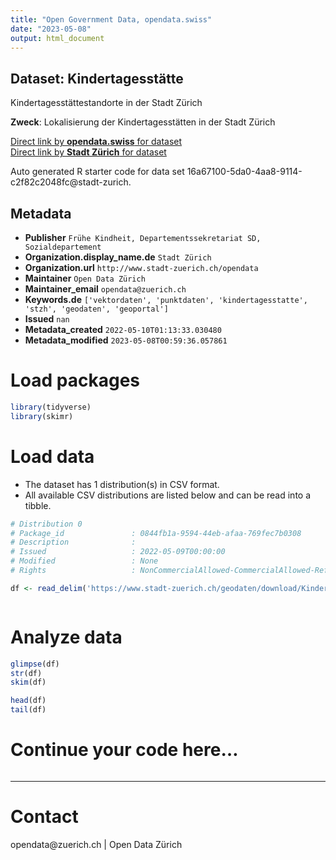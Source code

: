 ```yaml
---
title: "Open Government Data, opendata.swiss"
date: "2023-05-08"
output: html_document
---
```


## Dataset: Kindertagesstätte

Kindertagesstättestandorte in der Stadt Zürich

**Zweck**: Lokalisierung der Kindertagesstätten in der Stadt Zürich

[Direct link by **opendata.swiss** for dataset](https://opendata.swiss/de/dataset/kindertagesstatte)<br>
[Direct link by **Stadt Zürich** for dataset](https://data.stadt-zuerich.ch/dataset/geo_kindertagesstaette)

Auto generated R starter code for data set 16a67100-5da0-4aa8-9114-c2f82c2048fc@stadt-zurich.

## Metadata

- **Publisher** `Frühe Kindheit, Departementssekretariat SD, Sozialdepartement`
- **Organization.display_name.de** `Stadt Zürich`
- **Organization.url** `http://www.stadt-zuerich.ch/opendata`
- **Maintainer** `Open Data Zürich`
- **Maintainer_email** `opendata@zuerich.ch`
- **Keywords.de** `['vektordaten', 'punktdaten', 'kindertagesstatte', 'stzh', 'geodaten', 'geoportal']`
- **Issued** `nan`
- **Metadata_created** `2022-05-10T01:13:33.030480`
- **Metadata_modified** `2023-05-08T00:59:36.057861`


# Load packages

```r

library(tidyverse)
library(skimr)

```

# Load data

-   The dataset has 1 distribution(s) in CSV format.
-   All available CSV distributions are listed below and can be read into a tibble.

```r

# Distribution 0
# Package_id               : 0844fb1a-9594-44eb-afaa-769fec7b0308
# Description              : 
# Issued                   : 2022-05-09T00:00:00
# Modified                 : None
# Rights                   : NonCommercialAllowed-CommercialAllowed-ReferenceNotRequired

df <- read_delim('https://www.stadt-zuerich.ch/geodaten/download/Kindertagesstaette?format=10008')



```

# Analyze data

```r

glimpse(df)
str(df)
skim(df)

head(df)
tail(df)

```

# Continue your code here...

```r

```

------------------------------------------------------------------------

# Contact

opendata@zuerich.ch | Open Data Zürich
